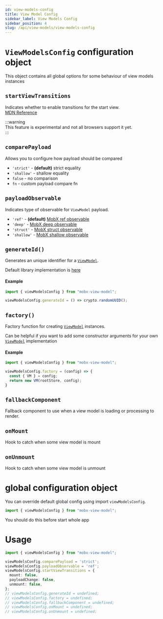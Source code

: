 ```yaml
---
id: view-models-config
title: View Model Config
sidebar_label: View Models Config
sidebar_position: 4
slug: /api/view-models/view-models-config
---
```


# `ViewModelsConfig` configuration object   
This object contains all global options for some behaviour of view models instances  


## `startViewTransitions`  
Indicates whether to enable transitions for the start view.  
[MDN Reference](https://developer.mozilla.org/docs/Web/API/DOMException)

:::warning  
This feature is experimental and not all browsers support it yet.  
:::

## `comparePayload`  
Allows you to configure how payload should be compared   

- `'strict'` - **(default)** strict equality  
- `'shallow'` - shallow equality  
- `false` - no comparison  
- `fn` - custom payload compare fn  

## `payloadObservable`  
Indicates type of observable for `ViewModel` payload.  

- `'ref'` - **(default)** [MobX ref observable](https://mobx.js.org/api.html#observableref)  
- `'deep'` - [MobX deep observable](https://mobx.js.org/api.html#observabledeep)  
- `'struct'` - [MobX struct observable](https://mobx.js.org/api.html#observablestruct)   
- `'shallow'` - [MobX shallow observable](https://mobx.js.org/api.html#observableshallow)  

## `generateId()`  
Generates an unique identifier for a [`ViewModel`](/api/view-models/interface).   

Default library implementation is [here](/src/utils/create-vm-id-generator.ts#L16)  

#### Example 


```ts
import { viewModelsConfig } from "mobx-view-model";

viewModelsConfig.generateId = () => crypto.randomUUID();
```

## `factory()`  
Factory function for creating [`ViewModel`](/api/view-models/interface) instances.  

Can be helpful if you want to add some constructor arguments for your own [`ViewModel`](/api/view-models/interface) implementation  

#### Example  

```ts
import { viewModelsConfig } from "mobx-view-model";

viewModelsConfig.factory = (config) => {
  const { VM } = config;
  return new VM(rootStore, config);
}
```

## `fallbackComponent`  

Fallback component to use when a view model is loading or processing to render.  

## `onMount`  
Hook to catch when some view model is mount  

## `onUnmount`  
Hook to catch when some view model is unmount  

# global configuration object   
You can override default global config using import `viewModelsConfig`.  

```ts
import { viewModelsConfig } from "mobx-view-model";
```

You should do this before start whole app  

# Usage  

```ts
import { viewModelsConfig } from "mobx-view-model";

viewModelsConfig.comparePayload = 'strict';
viewModelsConfig.payloadObservable = 'ref';
viewModelsConfig.startViewTransitions = {
  mount: false,
  payloadChange: false,
  unmount: false,
};
// viewModelsConfig.generateId = undefined;
// viewModelsConfig.factory = undefined;
// viewModelsConfig.fallbackComponent = undefined;
// viewModelsConfig.onMount = undefined;
// viewModelsConfig.onUnmount = undefined;
```